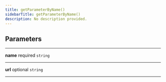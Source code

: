 ```yaml
---
title: getParameterByName()
sidebarTitle: getParameterByName()
description: No description provided.
---
```


## Parameters

---

**<span className="parameter-name">name</span>** <span className="optional-status">required</span> <code>string</code>

---

**<span className="parameter-name">url</span>** <span className="optional-status">optional</span> <code>string</code>

---
